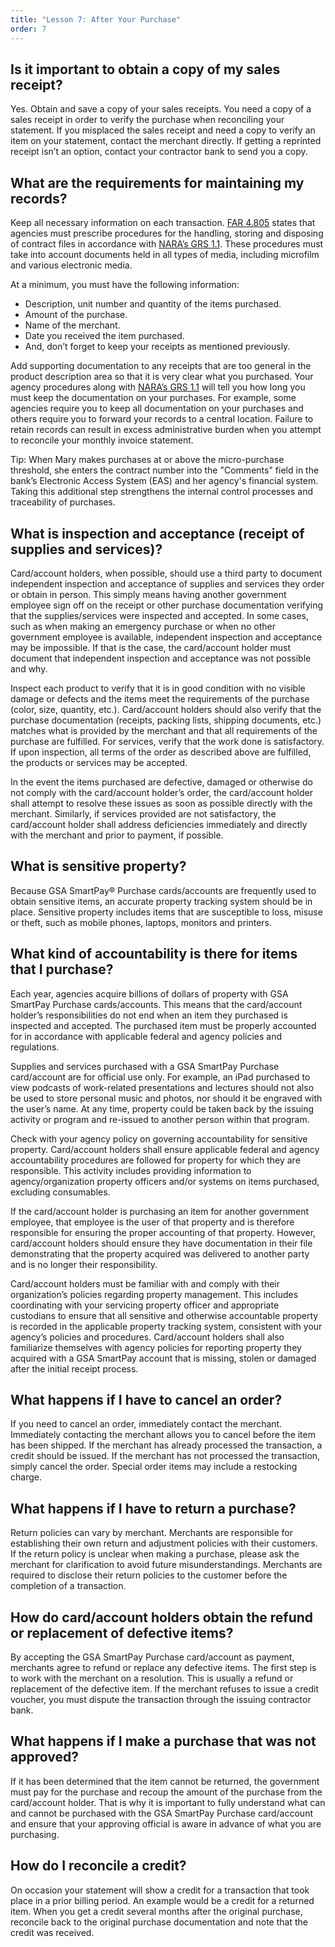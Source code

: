 ```yaml
---
title: "Lesson 7: After Your Purchase"
order: 7
---
```

## Is it important to obtain a copy of my sales receipt?
Yes. Obtain and save a copy of your sales receipts. You need a copy of a sales receipt in order to verify the purchase when reconciling your statement. If you misplaced the sales receipt and need a copy to verify an item on your statement, contact the merchant directly. If getting a reprinted receipt isn’t an option, contact your contractor bank to send you a copy.

## What are the requirements for maintaining my records?

Keep all necessary information on each transaction. [FAR 4.805](https://www.acquisition.gov/far/4.805) states that agencies must prescribe procedures for the handling, storing and disposing of contract files in accordance with [NARA’s GRS 1.1](https://www.archives.gov/files/records-mgmt/grs/grs01-1.pdf). These procedures must take into account documents held in all types of media, including microfilm and various electronic media.

At a minimum, you must have the following information:

- Description, unit number and quantity of the items purchased.
- Amount of the purchase.
- Name of the merchant.
- Date you received the item purchased.
- And, don’t forget to keep your receipts as mentioned previously.

Add supporting documentation to any receipts that are too general in the product description area so that it is very clear what you purchased. Your agency procedures along with [NARA’s GRS 1.1](https://www.archives.gov/files/records-mgmt/grs/grs01-1.pdf) will tell you how long you must keep the documentation on your purchases. For example, some agencies require you to keep all documentation on your purchases and others require you to forward your records to a central location. Failure to retain records can result in excess administrative burden when you attempt to reconcile your monthly invoice statement.

Tip: When Mary makes purchases at or above the micro-purchase threshold, she enters the contract number into the "Comments" field in the bank’s Electronic Access System (EAS) and her agency's financial system. Taking this additional step strengthens the internal control processes and traceability of purchases.

## What is inspection and acceptance (receipt of supplies and services)?
Card/account holders, when possible, should use a third party to document independent inspection and acceptance of supplies and services they order or obtain in person. This simply means having another government employee sign off on the receipt or other purchase documentation verifying that the supplies/services were inspected and accepted. In some cases, such as when making an emergency purchase or when no other government employee is available, independent inspection and acceptance may be impossible. If that is the case, the card/account holder must document that independent inspection and acceptance was not possible and why.

Inspect each product to verify that it is in good condition with no visible damage or defects and the items meet the requirements of the purchase (color, size, quantity, etc.). Card/account holders should also verify that the purchase documentation (receipts, packing lists, shipping documents, etc.) matches what is provided by the merchant and that all requirements of the purchase are fulfilled. For services, verify that the work done is satisfactory. If upon inspection, all terms of the order as described above are fulfilled, the products or services may be accepted.

In the event the items purchased are defective, damaged or otherwise do not comply with the card/account holder’s order, the card/account holder shall attempt to resolve these issues as soon as possible directly with the merchant. Similarly, if services provided are not satisfactory, the card/account holder shall address deficiencies immediately and directly with the merchant and prior to payment, if possible.

## What is sensitive property?
Because GSA SmartPay® Purchase cards/accounts are frequently used to obtain sensitive items, an accurate property tracking system should be in place. Sensitive property includes items that are susceptible to loss, misuse or theft, such as mobile phones, laptops, monitors and printers.

## What kind of accountability is there for items that I purchase?
Each year, agencies acquire billions of dollars of property with GSA SmartPay Purchase cards/accounts. This means that the card/account holder’s responsibilities do not end when an item they purchased is inspected and accepted. The purchased item must be properly accounted for in accordance with applicable federal and agency policies and regulations.

Supplies and services purchased with a GSA SmartPay Purchase card/account are for official use only. For example, an iPad purchased to view podcasts of work-related presentations and lectures should not also be used to store personal music and photos, nor should it be engraved with the user’s name. At any time, property could be taken back by the issuing activity or program and re-issued to another person within that program.

Check with your agency policy on governing accountability for sensitive property. Card/account holders shall ensure applicable federal and agency accountability procedures are followed for property for which they are responsible. This activity includes providing information to agency/organization property officers and/or systems on items purchased, excluding consumables.

If the card/account holder is purchasing an item for another government employee, that employee is the user of that property and is therefore responsible for ensuring the proper accounting of that property. However, card/account holders should ensure they have documentation in their file demonstrating that the property acquired was delivered to another party and is no longer their responsibility.

Card/account holders must be familiar with and comply with their organization’s policies regarding property management. This includes coordinating with your servicing property officer and appropriate custodians to ensure that all sensitive and otherwise accountable property is recorded in the applicable property tracking system, consistent with your agency’s policies and procedures. Card/account holders shall also familiarize themselves with agency policies for reporting property they acquired with a GSA SmartPay account that is missing, stolen or damaged after the initial receipt process.

## What happens if I have to cancel an order?
If you need to cancel an order, immediately contact the merchant. Immediately contacting the merchant allows you to cancel before the item has been shipped. If the merchant has already processed the transaction, a credit should be issued. If the merchant has not processed the transaction, simply cancel the order. Special order items may include a restocking charge.

## What happens if I have to return a purchase?
Return policies can vary by merchant. Merchants are responsible for establishing their own return and adjustment policies with their customers. If the return policy is unclear when making a purchase, please ask the merchant for clarification to avoid future misunderstandings. Merchants are required to disclose their return policies to the customer before the completion of a transaction.

## How do card/account holders obtain the refund or replacement of defective items?
By accepting the GSA SmartPay Purchase card/account as payment, merchants agree to refund or replace any defective items. The first step is to work with the merchant on a resolution. This is usually a refund or replacement of the defective item. If the merchant refuses to issue a credit voucher, you must dispute the transaction through the issuing contractor bank.

## What happens if I make a purchase that was not approved?
If it has been determined that the item cannot be returned, the government must pay for the purchase and recoup the amount of the purchase from the card/account holder. That is why it is important to fully understand what can and cannot be purchased with the GSA SmartPay Purchase card/account and ensure that your approving official is aware in advance of what you are purchasing.

## How do I reconcile a credit?
On occasion your statement will show a credit for a transaction that took place in a prior billing period. An example would be a credit for a returned item. When you get a credit several months after the original purchase, reconcile back to the original purchase documentation and note that the credit was received.
